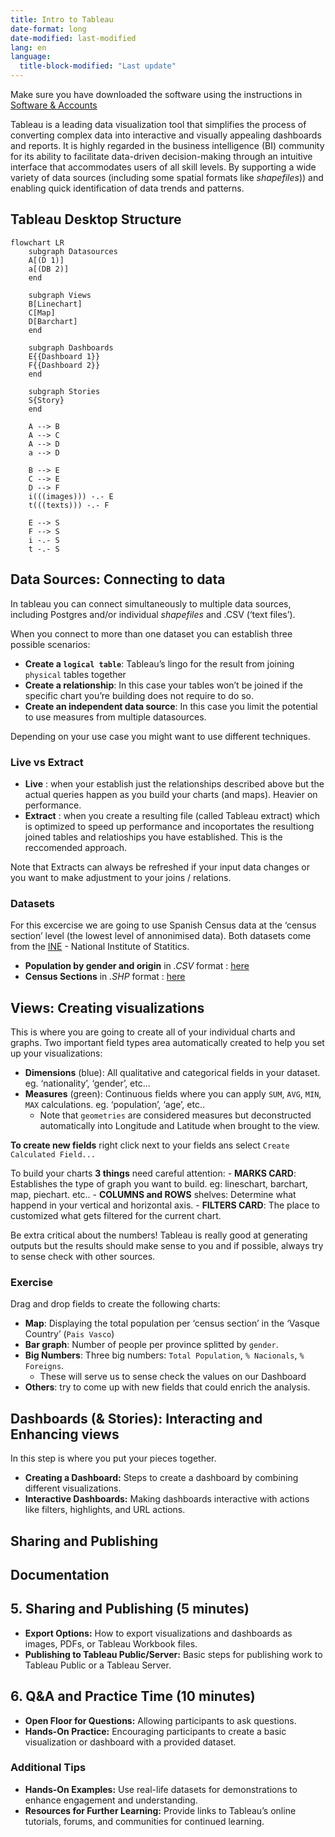 ```yaml
---
title: Intro to Tableau
date-format: long
date-modified: last-modified
lang: en
language: 
  title-block-modified: "Last update"
---
```


::: {.callout}
Make sure you have downloaded the software using the instructions in [Software & Accounts](../chapter_0/installation.qmd)
:::

Tableau is a leading data visualization tool that simplifies the process of converting complex data into interactive and visually appealing dashboards and reports. It is highly regarded in the business intelligence (BI) community for its ability to facilitate data-driven decision-making through an intuitive interface that accommodates users of all skill levels. By supporting a wide variety of data sources (including some spatial formats like _shapefiles_)) and enabling quick identification of data trends and patterns.

## Tableau Desktop Structure
```mermaid
flowchart LR
    subgraph Datasources
    A[(D 1)]
    a[(DB 2)]
    end 

    subgraph Views
    B[Linechart]
    C[Map]
    D[Barchart]
    end

    subgraph Dashboards
    E{{Dashboard 1}}
    F{{Dashboard 2}}
    end 

    subgraph Stories
    S{Story}
    end 

    A --> B
    A --> C
    A --> D
    a --> D

    B --> E
    C --> E
    D --> F
    i(((images))) -.- E
    t(((texts))) -.- F 

    E --> S
    F --> S
    i -.- S
    t -.- S
```

## Data Sources: Connecting to data

In tableau you can connect simultaneously to multiple data sources, including Postgres and/or individual _shapefiles_ and .CSV ('text files'). 

When you connect to more than one dataset you can establish three possible scenarios:

- **Create a `logical table`**: Tableau's lingo for the result from joining `physical` tables together
- **Create a relationship**: In this case your tables won't be joined if the specific chart you're building does not require to do so. 
- **Create an independent data source**: In this case you limit the potential to use measures from multiple datasources.

Depending on your use case you might want to use different techniques. 

### Live vs Extract

- **Live** : when your establish just the relationships described above but the actual queries happen as you build your charts (and maps). Heavier on performance.
- **Extract** : when you create a resulting file (called Tableau extract) which is optimized to speed up performance and incoportates the resultiong joined tables and relatioships you have established. This is the reccomended approach. 

Note that Extracts can always be refreshed if your input data changes or you want to make adjustment to your joins / relations. 

### Datasets 

For this excercise we are going to use Spanish Census data at the 'census section' level (the lowest level of annonimised data). Both datasets come from the [INE](https://www.ine.es/) - National Institute of Statitics. 

- **Population by gender and origin** in _.CSV_ format : [here](https://ine.es/buscar/searchResults.do?Menu_botonBuscador=&searchType=DEF_SEARCH&startat=0&L=0&searchString=poblacion%20seccion%20censal)
- **Census Sections** in _.SHP_ format : [here](https://www.ine.es/ss/Satellite?L=es_ES&c=Page&cid=1259952026632&p=1259952026632&pagename=ProductosYServicios/PYSLayout)

## Views: Creating visualizations

This is where you are going to create all of your individual charts and graphs. Two important field types area automatically created to help you set up your visualizations:

- **Dimensions** (blue): All qualitative and categorical fields in your dataset. eg. 'nationality', 'gender', etc...
- **Measures** (green): Continuous fields where you can apply `SUM`, `AVG`, `MIN`, `MAX` calculations. eg. 'population', 'age', etc..
  - Note that `geometries` are considered measures but deconstructed automatically into Longitude and Latitude when brought to the view. 

**To create new fields** right click next to your fields ans select `Create Calculated Field...`

To build your charts **3 things** need careful attention:
- **MARKS CARD**: Establishes the type of graph you want to build. eg: lineschart, barchart, map, piechart. etc..
- **COLUMNS and ROWS** shelves: Determine what happend in your vertical and horizontal axis.
- **FILTERS CARD**: The place to customized what gets filtered for the current chart. 

::: {.callout-warning}
Be extra critical about the numbers!
Tableau is really good at generating outputs but the results should make sense to you and if possible, always try to sense check with other sources. 
:::

### Exercise
Drag and drop fields to create the following charts:

- **Map**: Displaying the total population per 'census section' in the 'Vasque Country' (`Pais Vasco`)
- **Bar graph**: Number of people per province splitted by `gender`.
- **Big Numbers**: Three big numbers: `Total Population`, `% Nacionals`, `% Foreigns`. 
  - These will serve us to sense check the values on our Dashboard
- **Others**: try to come up with new fields that could enrich the analysis. 

## Dashboards (& Stories): Interacting and Enhancing views

In this step is where you put your pieces together. 

- **Creating a Dashboard:** Steps to create a dashboard by combining different visualizations.
- **Interactive Dashboards:** Making dashboards interactive with actions like filters, highlights, and URL actions.

## Sharing and Publishing


## Documentation
 



## 5. Sharing and Publishing (5 minutes)
- **Export Options:** How to export visualizations and dashboards as images, PDFs, or Tableau Workbook files.
- **Publishing to Tableau Public/Server:** Basic steps for publishing work to Tableau Public or a Tableau Server.

## 6. Q&A and Practice Time (10 minutes)
- **Open Floor for Questions:** Allowing participants to ask questions.
- **Hands-On Practice:** Encouraging participants to create a basic visualization or dashboard with a provided dataset.

### Additional Tips
- **Hands-On Examples:** Use real-life datasets for demonstrations to enhance engagement and understanding.
- **Resources for Further Learning:** Provide links to Tableau's online tutorials, forums, and communities for continued learning.
